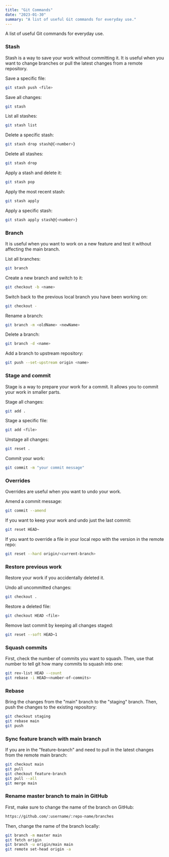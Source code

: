 ```yaml
---
title: "Git Commands"
date: "2023-01-30"
summary: "A list of useful Git commands for everyday use."
---
```


A list of useful Git commands for everyday use.

### Stash

Stash is a way to save your work without committing it. It is useful when you want to change branches or pull the latest changes from a remote repository.

Save a specific file:

```bash
git stash push <file>
```

Save all changes:

```bash
git stash
```

List all stashes:

```bash
git stash list
```

Delete a specific stash:

```bash
git stash drop stash@{<number>}
```

Delete all stashes:

```bash
git stash drop
```

Apply a stash and delete it:

```bash
git stash pop
```

Apply the most recent stash:

```bash
git stash apply
```

Apply a specific stash:

```bash
git stash apply stash@{<number>}
```

### Branch

It is useful when you want to work on a new feature and test it without affecting the main branch.

List all branches:

```bash
git branch
```

Create a new branch and switch to it:

```bash
git checkout -b <name>
```

Switch back to the previous local branch you have been working on:

```bash
git checkout -
```

Rename a branch:

```bash
git branch -m <oldName> <newName>
```

Delete a branch:

```bash
git branch -d <name>
```

Add a branch to upstream repository:

```bash
git push --set-upstream origin <name>
```

### Stage and commit

Stage is a way to prepare your work for a commit. It allows you to commit your work in smaller parts.

Stage all changes:

```bash
git add .
```

Stage a specific file:

```bash
git add <file>
```

Unstage all changes:

```bash
git reset .
```

Commit your work:

```bash
git commit -m "your commit message"
```

### Overrides

Overrides are useful when you want to undo your work.

Amend a commit message:

```bash
git commit --amend
```

If you want to keep your work and undo just the last commit:

```bash
git reset HEAD~
```

If you want to override a file in your local repo with the version in the remote repo:

```bash
git reset --hard origin/<current-branch>
```

### Restore previous work

Restore your work if you accidentally deleted it.

Undo all uncommitted changes:

```bash
git checkout .
```

Restore a deleted file:

```bash
git checkout HEAD <file>
```

Remove last commit by keeping all changes staged:

```bash
git reset --soft HEAD~1
```

### Squash commits

First, check the number of commits you want to squash. Then, use that number to tell git how many commits to squash into one:

```bash
git rev-list HEAD --count
git rebase -i HEAD~<number-of-commits>
```

### Rebase

Bring the changes from the "main" branch to the "staging" branch. Then, push the changes to the existing repository:

```bash
git checkout staging
git rebase main
git push
```

### Sync feature branch with main branch

If you are in the "feature-branch" and need to pull in the latest changes from the remote main branch:

```bash
git checkout main
git pull
git checkout feature-branch
git pull --all
git merge main
```

### Rename master branch to main in GitHub

First, make sure to change the name of the branch on GitHub:

```bash
https://github.com/:username/:repo-name/branches
```

Then, change the name of the branch locally:

```bash
git branch -m master main
git fetch origin
git branch -u origin/main main
git remote set-head origin -a
```
